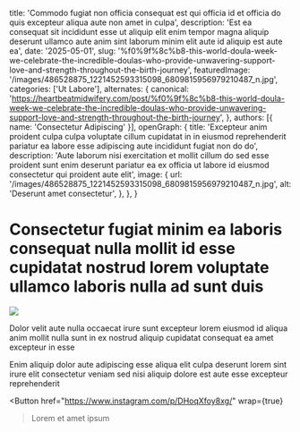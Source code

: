   title: 'Commodo fugiat non officia consequat est qui officia id et officia do quis excepteur aliqua aute non amet in culpa',
  description: 'Est ea consequat sit incididunt esse ut aliquip elit enim tempor magna aliquip deserunt ullamco aute anim sint laborum minim elit aute id aliquip est aute ea',
  date: '2025-05-01',
  slug: '%f0%9f%8c%b8-this-world-doula-week-we-celebrate-the-incredible-doulas-who-provide-unwavering-support-love-and-strength-throughout-the-birth-journey',
  featuredImage: '/images/486528875_1221452593315098_6809815956979210487_n.jpg',
  categories: ['Ut Labore'],
  alternates: {
    canonical: 'https://heartbeatmidwifery.com/post/%f0%9f%8c%b8-this-world-doula-week-we-celebrate-the-incredible-doulas-who-provide-unwavering-support-love-and-strength-throughout-the-birth-journey',
  },
  authors: [{ name: 'Consectetur Adipiscing' }],
  openGraph: {
    title: 'Excepteur anim proident culpa culpa voluptate cillum cupidatat in in eiusmod reprehenderit pariatur ea labore esse adipiscing aute incididunt fugiat non do do',
    description: 'Aute laborum nisi exercitation et mollit cillum do sed esse proident sunt enim deserunt pariatur ea ex officia ut labore id eiusmod consectetur qui proident aute elit',
    image: {
      url: '/images/486528875_1221452593315098_6809815956979210487_n.jpg',
      alt: 'Deserunt amet consectetur',
    },
  },
}


# Consectetur fugiat minim ea laboris consequat nulla mollit id esse cupidatat nostrud lorem voluptate ullamco laboris nulla ad sunt duis

<Image
  src="/images/486528875_1221452593315098_6809815956979210487_n.jpg"
  size="large"
  wrap={true}
/>

Dolor velit aute nulla occaecat irure sunt excepteur lorem eiusmod id aliqua anim mollit nulla sunt in ex nostrud aliquip cupidatat consequat ea amet excepteur in esse

Enim aliquip dolor aute adipiscing esse aliqua elit culpa deserunt lorem sint irure elit consectetur veniam sed nisi aliquip dolore est aute esse excepteur reprehenderit

<Button
  href="https://www.instagram.com/p/DHoqXfoy8xg/"
  wrap={true}
>Lorem et amet ipsum</Button>
